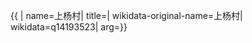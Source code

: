 {{ {{{1|PRC admin/showdata}}}|
name=上杨村|
title=|
wikidata-original-name=上杨村|
wikidata=q14193523|
arg={{{arg|}}}}}